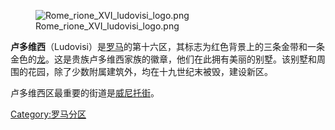 [[Image:Rome_rione_XVI_ludovisi_logo.png|thumb]]

'''卢多维西'''（Ludovisi）是[[罗马|罗马]]的第十六区，其标志为红色背景上的三条金带和一条金色的[[龙|龙]]。这是贵族卢多维西家族的徽章，他们在此拥有美丽的别墅。该别墅和周围的花园，除了少数附属建筑外，均在十九世纪末被毁，建设新区。

卢多维西区最重要的街道是[[威尼托街|威尼托街]]。

{{coord|41.907164|N|12.490854|E|source:nowiki_region:IT_type:landmark|format=dms|display=title}}

[[Category:罗马分区|Category:罗马分区]]